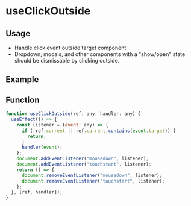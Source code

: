 
# useClickOutside

## Usage

- Handle click event outside target component.
- Dropdown, modals, and other components with a "show/open" state should be dismissable by clicking outside.

## Example

<Canvas>
  <Story id="hooks-useclickoutside--example" />
</Canvas>

## Function

```jsx
function useClickOutside(ref: any, handler: any) {
  useEffect(() => {
    const listener = (event: any) => {
      if (!ref.current || ref.current.contains(event.target)) {
        return;
      }
      handler(event);
    };
    document.addEventListener("mousedown", listener);
    document.addEventListener("touchstart", listener);
    return () => {
      document.removeEventListener("mousedown", listener);
      document.removeEventListener("touchstart", listener);
    };
  }, [ref, handler]);
}
```
